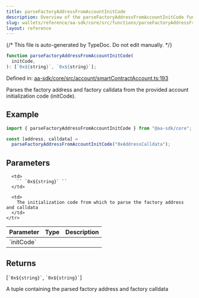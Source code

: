 ```yaml
---
title: parseFactoryAddressFromAccountInitCode
description: Overview of the parseFactoryAddressFromAccountInitCode function
slug: wallets/reference/aa-sdk/core/src/functions/parseFactoryAddressFromAccountInitCode
layout: reference
---
```


{/* This file is auto-generated by TypeDoc. Do not edit manually. */}

```ts
function parseFactoryAddressFromAccountInitCode(
  initCode,
): [`0x${string}`, `0x${string}`];
```

Defined in: [aa-sdk/core/src/account/smartContractAccount.ts:193](https://github.com/alchemyplatform/aa-sdk/blob/9df5be8c23af4e472bcb503c17766b16da0ad87d/aa-sdk/core/src/account/smartContractAccount.ts#L193)

Parses the factory address and factory calldata from the provided account initialization code (initCode).

## Example

```ts
import { parseFactoryAddressFromAccountInitCode } from "@aa-sdk/core";

const [address, calldata] =
  parseFactoryAddressFromAccountInitCode("0xAddressCalldata");
```

## Parameters

<table>
  <thead>
    <tr>
      <th align="left">Parameter</th>
      <th align="left">Type</th>
      <th align="left">Description</th>
    </tr>
  </thead>

  <tbody>
    <tr>
      <td>
        `initCode`
      </td>

      <td>
        `` `0x${string}` ``
      </td>

      <td>
        The initialization code from which to parse the factory address and calldata
      </td>
    </tr>

  </tbody>
</table>

## Returns

\[`` `0x${string}` ``, `` `0x${string}` ``]

A tuple containing the parsed factory address and factory calldata
